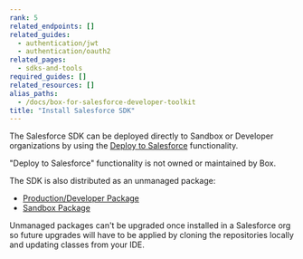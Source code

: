 ```yaml
---
rank: 5
related_endpoints: []
related_guides:
  - authentication/jwt
  - authentication/oauth2
related_pages:
  - sdks-and-tools
required_guides: []
related_resources: []
alias_paths:
  - /docs/box-for-salesforce-developer-toolkit
title: "Install Salesforce SDK"
---
```

The Salesforce SDK can be deployed directly to Sandbox or Developer
organizations by using the [Deploy to Salesforce][deploy_salesforce]
functionality.

<Message type='notice'>
  "Deploy to Salesforce" functionality is not owned or maintained by Box.
</Message>

The SDK is also distributed as an unmanaged package:

- [Production/Developer Package][salesforce_pkg_prod]
- [Sandbox Package][salesforce_pkg_sandbox]

<Message type='warning'>
  Unmanaged packages can't be upgraded once installed in a Salesforce org so
  future upgrades will have to be applied by cloning the repositories locally
  and updating classes from your IDE.
</Message>

[deploy_salesforce]: https://githubsfdeploy.herokuapp.com/?owner=box&repo=box-salesforce-sdk
[salesforce_pkg_prod]: https://cloud.box.com/Box-Apex-SDK
[salesforce_pkg_sandbox]: https://cloud.box.com/Box-Apex-SDK-Sandbox
